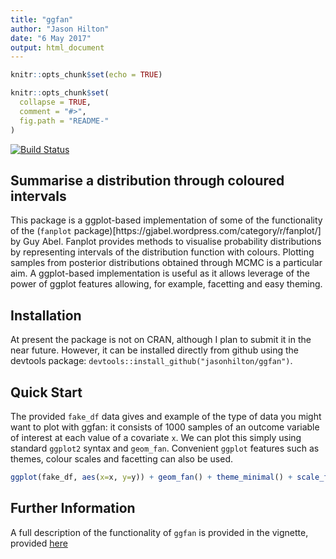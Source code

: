 ---
title: "ggfan"
author: "Jason Hilton"
date: "6 May 2017"
output: html_document
---

```{r setup, include=FALSE}
knitr::opts_chunk$set(echo = TRUE)

knitr::opts_chunk$set(
  collapse = TRUE,
  comment = "#>",
  fig.path = "README-"
)
```

[![Build Status](https://travis-ci.org/jasonhilton/ggfan.svg?branch=master)](https://travis-ci.org/jasonhilton/ggfan)

## Summarise a distribution through coloured intervals

This package is a ggplot-based implementation of some of the functionality of the (`fanplot` package)[https://gjabel.wordpress.com/category/r/fanplot/] by Guy Abel. Fanplot provides methods to visualise probability distributions by representing intervals of the distribution function with colours. Plotting samples from posterior distributions obtained through MCMC is a particular aim. A ggplot-based implementation is useful as it allows leverage of the power of ggplot features allowing, for example, facetting and easy theming.

## Installation
At present the package is not on CRAN, although I plan to submit it in the near future. 
However, it can be installed directly from github using the devtools package: `devtools::install_github("jasonhilton/ggfan")`. 

## Quick Start
The provided `fake_df` data gives and example of the type of data you might want to plot with ggfan: it consists of 1000 samples of an outcome variable of interest at each value of a covariate `x`.  We can plot this simply using standard `ggplot2` syntax and `geom_fan`.
Convenient `ggplot` features such as themes, colour scales and facetting can also be used.

```{r example}

ggplot(fake_df, aes(x=x, y=y)) + geom_fan() + theme_minimal() + scale_fill_distiller(palette="Spectral")


```

## Further Information

A full description of the functionality of `ggfan` is provided in the vignette, provided [here](https://github.com/jasonhilton/ggfan/blob/master/vignettes/geom_fan.md)





